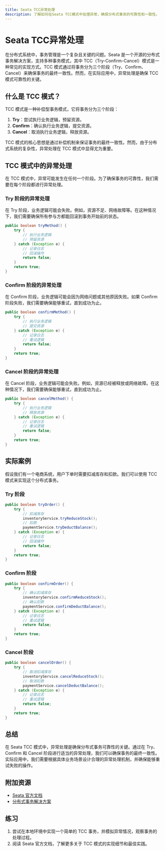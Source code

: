 ```yaml
---
title: Seata TCC异常处理
description: 了解如何在Seata TCC模式中处理异常，确保分布式事务的可靠性和一致性。
---
```


# Seata TCC异常处理

在分布式系统中，事务管理是一个复杂且关键的问题。Seata 是一个开源的分布式事务解决方案，支持多种事务模式，其中 TCC（Try-Confirm-Cancel）模式是一种常见的实现方式。TCC 模式通过将事务分为三个阶段（Try、Confirm、Cancel）来确保事务的最终一致性。然而，在实际应用中，异常处理是确保 TCC 模式可靠性的关键。

## 什么是 TCC 模式？

TCC 模式是一种补偿型事务模式，它将事务分为三个阶段：

1. **Try**：尝试执行业务逻辑，预留资源。
2. **Confirm**：确认执行业务逻辑，提交资源。
3. **Cancel**：取消执行业务逻辑，释放资源。

TCC 模式的核心思想是通过补偿机制来保证事务的最终一致性。然而，由于分布式系统的复杂性，异常处理在 TCC 模式中显得尤为重要。

## TCC 模式中的异常处理

在 TCC 模式中，异常可能发生在任何一个阶段。为了确保事务的可靠性，我们需要在每个阶段都进行异常处理。

### Try 阶段的异常处理

在 Try 阶段，业务逻辑可能会失败。例如，资源不足、网络故障等。在这种情况下，我们需要确保所有参与方都能回滚到事务开始前的状态。

```java
public boolean tryMethod() {
    try {
        // 执行业务逻辑
        // 预留资源
    } catch (Exception e) {
        // 记录日志
        // 回滚操作
        return false;
    }
    return true;
}
```

### Confirm 阶段的异常处理

在 Confirm 阶段，业务逻辑可能会因为网络问题或其他原因失败。如果 Confirm 阶段失败，我们需要确保能够重试，直到成功为止。

```java
public boolean confirmMethod() {
    try {
        // 执行业务逻辑
        // 提交资源
    } catch (Exception e) {
        // 记录日志
        // 重试逻辑
        return false;
    }
    return true;
}
```

### Cancel 阶段的异常处理

在 Cancel 阶段，业务逻辑可能会失败。例如，资源已经被释放或网络故障。在这种情况下，我们需要确保能够重试，直到成功为止。

```java
public boolean cancelMethod() {
    try {
        // 执行业务逻辑
        // 释放资源
    } catch (Exception e) {
        // 记录日志
        // 重试逻辑
        return false;
    }
    return true;
}
```

## 实际案例

假设我们有一个电商系统，用户下单时需要扣减库存和扣款。我们可以使用 TCC 模式来实现这个分布式事务。

### Try 阶段

```java
public boolean tryOrder() {
    try {
        // 扣减库存
        inventoryService.tryReduceStock();
        // 扣款
        paymentService.tryDeductBalance();
    } catch (Exception e) {
        // 记录日志
        // 回滚操作
        return false;
    }
    return true;
}
```

### Confirm 阶段

```java
public boolean confirmOrder() {
    try {
        // 确认扣减库存
        inventoryService.confirmReduceStock();
        // 确认扣款
        paymentService.confirmDeductBalance();
    } catch (Exception e) {
        // 记录日志
        // 重试逻辑
        return false;
    }
    return true;
}
```

### Cancel 阶段

```java
public boolean cancelOrder() {
    try {
        // 取消扣减库存
        inventoryService.cancelReduceStock();
        // 取消扣款
        paymentService.cancelDeductBalance();
    } catch (Exception e) {
        // 记录日志
        // 重试逻辑
        return false;
    }
    return true;
}
```

## 总结

在 Seata TCC 模式中，异常处理是确保分布式事务可靠性的关键。通过在 Try、Confirm 和 Cancel 阶段进行适当的异常处理，我们可以确保事务的最终一致性。实际应用中，我们需要根据具体业务场景设计合理的异常处理机制，并确保能够重试失败的操作。

## 附加资源

- [Seata 官方文档](https://seata.io/zh-cn/docs/overview/what-is-seata.html)
- [分布式事务解决方案](https://dubbo.apache.org/zh/docs/v2.7/user/examples/distributed-transaction/)

## 练习

1. 尝试在本地环境中实现一个简单的 TCC 事务，并模拟异常情况，观察事务的处理过程。
2. 阅读 Seata 官方文档，了解更多关于 TCC 模式的实现细节和最佳实践。
